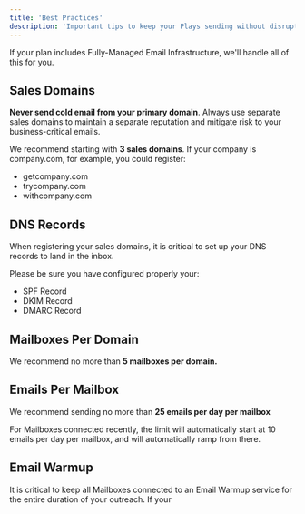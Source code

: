 ```yaml
---
title: 'Best Practices'
description: 'Important tips to keep your Plays sending without disruption.'
---
```


<Tip>
If your plan includes Fully-Managed Email Infrastructure, we'll handle all of this for you.
</Tip>


## Sales Domains
**Never send cold email from your primary domain**. Always use separate sales domains to maintain a separate reputation and mitigate risk to your business-critical emails.

We recommend starting with **3 sales domains**. If your company is company.com, for example, you could register:
- getcompany.com
- trycompany.com
- withcompany.com

## DNS Records
When registering your sales domains, it is critical to set up your DNS records to land in the inbox.

Please be sure you have configured properly your:
- SPF Record
- DKIM Record
- DMARC Record


## Mailboxes Per Domain
We recommend no more than **5 mailboxes per domain.**

## Emails Per Mailbox
We recommend sending no more than **25 emails per day per mailbox**

For Mailboxes connected recently, the limit will automatically start at 10 emails per day per mailbox, and will automatically ramp from there.


## Email Warmup
It is critical to keep all Mailboxes connected to an Email Warmup service for the entire duration of your outreach.
If your 